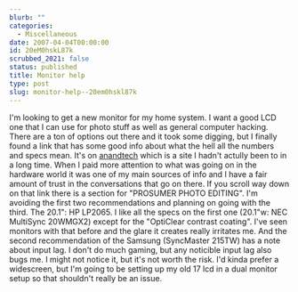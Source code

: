 ```yaml
---
blurb: ""
categories:
  - Miscellaneous
date: 2007-04-04T00:00:00
id: 20eM0hskL87k
scrubbed_2021: false
status: published
title: Monitor help
type: post
slug: monitor-help--20em0hskl87k
---
```


I'm looking to get a new monitor for my home system. I want a good
LCD one that I can use for photo stuff as well as general computer
hacking. There are a ton of options out there and it took some
digging, but I finally found a link that has some good info about
what the hell all the numbers and specs mean. It's on
[anandtech](http://forums.anandtech.com/messageview.aspx?catid=31&threadid=1745344&enterthread=y)
which is a site I hadn't actully been to in a long time. When I
paid more attention to what was going on in the hardware world it
was one of my main sources of info and I have a fair amount of
trust in the conversations that go on there. If you scroll way down
on that link there is a section for "PROSUMER PHOTO EDITING". I'm
avoiding the first two recommendations and planning on going with
the third. The 20.1": HP LP2065. I like all the specs on the first
one (20.1"w: NEC MultiSync 20WMGX2) except for the "OptiClear
contrast coating". I've seen monitors with that before and the
glare it creates really irritates me. And the second recommendation
of the Samsung (SyncMaster 215TW) has a note about input lag. I
don't do much gaming, but any noticible input lag also bugs me. I
might not notice it, but it's not worth the risk. I'd kinda prefer
a widescreen, but I'm going to be setting up my old 17 lcd in a
dual monitor setup so that shouldn't really be an issue.